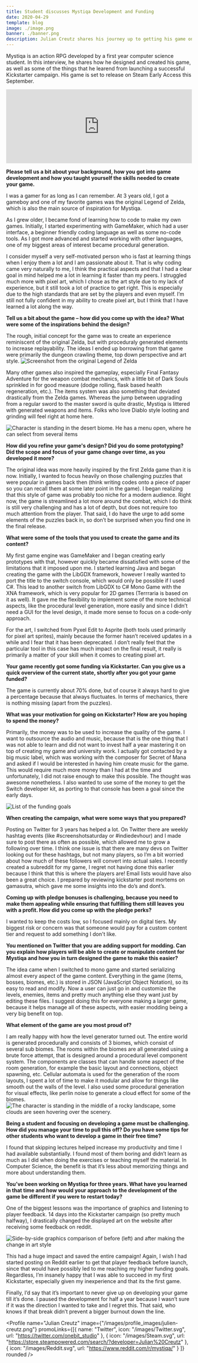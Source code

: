 ```yaml
---
title: Student discusses Mystiqa Development and Funding
date: 2020-04-29
template: blog
image: ./image.png
banner: ./banner.png
description: Julian Creutz shares his journey up to getting his game on Kickstarter and gives some tips on how he got funding.
---
```


Mystiqa is an action RPG developed by a first year computer science student. In this interview, he shares how he designed and created his game, as well as some of the things that he learend from launching a successful Kickstarter campaign. His game is set to release on Steam Early Access this September.
<div stlye="display:block; width: 100%; max-width: 500px; margin: 0 auto;">
<iframe src="https://store.steampowered.com/widget/1265500/" frameborder="0" width="100%" height="200"></iframe></div>

**Please tell us a bit about your background, how you got into game development and how you taught yourself the skills needed to create your game.**

I was a gamer for as long as I can remember. At 3 years old, I got a gameboy and one of my favorite games was the original Legend of Zelda, which is also the main source of inspiration for Mystiqa. 

As I grew older, I became fond of learning how to code to make my own games. Initially, I started experimenting with GameMaker, which had a user interface, a beginner friendly coding language as well as some no-code tools. As I got more advanced and started working with other languages, one of my biggest areas of interest became procedural generation. 

I consider myself a very self-motivated person who is fast at learning things when I enjoy them a lot and I am passionate about it. That is why coding came very naturally to me, I think the practical aspects and that I had a clear goal in mind helped me a lot in learning it faster than my peers. I struggled much more with pixel art, which I chose as the art style due to my lack of experience, but it still took a lot of practice to get right. This is especially due to the high standards that are set by the players and even myself. I’m still not fully confident in my ability to create pixel art, but I think that I have learned a lot along the way.

**Tell us a bit about the game – how did you come up with the idea? What were some of the inspirations behind the design?**

The rough, initial concept for the game was to create an experience reminiscent of the original Zelda, but with proceduraly generated elements to increase replayability. 
The ideas I ended up borrowing from that game were primarily the dungeon crawling theme, top down perspective and art style.
![Screenshot from the original Legend of Zelda](./zelda.png)

Many other games also inspired the gameplay, especially Final Fantasy Adventure for the weapon combat mechanics, with a little bit of Dark Souls sprinkled in for good measure (dodge rolling, flask based health regeneration, etc.). The items system was also something that deviated drastically from the Zelda games. Whereas the jump between upgrading from a regular sword to the master sword is quite drastic, Mystiqa is littered with generated weapons and items. Folks who love Diablo style looting and grinding will feel right at home here.

 ![Character is standing in the desert biome. He has a menu open, where he can select from several items](./items.png)

**How did you refine your game's design? Did you do some prototyping? Did the scope and focus of your game change over time, as you developed it more?**

The original idea was more heavily inspired by the first Zelda game than it is now. Initially, I wanted to focus heavily on those challenging puzzles that were popular in games back then (think writing codes onto a piece of paper so you can recall them at some later point in the game). I began realizing that this style of game was probably too niche for a modern audience. Right now, the game is streamlined a lot more around the combat, which I do think is still very challenging and has a lot of depth, but does not require too much attention from the player. That said, I do have the urge to add some elements of the puzzles back in, so don’t be surprised when you find one in the final release.

**What were some of the tools that you used to create the game and its content?**

My first game engine was GameMaker and I began creating early prototypes with that, however quickly became dissatisfied with some of the limitations that it imposed upon me. I started learning Java and began creating the game with the LibGDX framework, however I really wanted to port the title to the switch console, which would only be possible if I used C#.  This lead to another switch from LibGDX to C# Mono Game with the XNA framework, which is very popular for 2D games (Terrraria is based on it as well). It gave me the flexibility to implement some of the more technical aspects, like the procedural level generation, more easily and since I didn’t need a GUI for the level design, it made more sense to focus on a code-only approach. 

For the art, I switched from Pyxel Edit to Asprite (both tools used primarily for pixel art sprites), mainly because the former hasn’t received updates in a while and I fear that it has been deprecated. I don’t really feel that the particular tool in this case has much impact on the final result, it really is primarily a matter of your skill when it comes to creating pixel art.

**Your game recently got some funding via Kickstarter. Can you give us a quick overview of the current state, shortly after you got your game funded?**

The game is currently about 70% done, but of course it always hard to give a percentage because that always fluctuates. In terms of mechanics, there is nothing missing (apart from the puzzles).

**What was your motivation for going on Kickstarter? How are you hoping to spend the money?**

Primarily, the money was to be used to increase the quality of the game. I want to outsource the audio and music, because that is the one thing that I was not able to learn and did not want to invest half a year mastering it on top of creating my game and university work. I actually got contacted by a big music label, which  was working with the composer for Secret of Mana and asked if I would be interested in having him create music for the game. This would require much more money than I had at the time and unfortunately, I did not raise enough to make this possible. The thought was awesome nonetheless. I also wanted to use some of the money to get the Switch developer kit, as porting to that console has been a goal since the early days.

 ![List of the funding goals](./kickstart-goals.png)

**When creating the campaign, what were some ways that you prepared?**

Posting on Twitter for 3 years has helped a lot. On Twitter there are weekly hashtag events (like #screenshotsaturday or #indiedevhour) and I made sure to post there as often as possible, which allowed me to grow a following over time. I think one issue is that there are many devs on Twitter looking out for these hashtags, but not many players, so I’m a bit worried about how much of these followers will convert into actual sales. I recently created a subreddit for my game, I regret not having done this earlier because I think that this is where the players are! Email lists would have also been a great choice. I prepared by reviewing kickstarter post mortems on gamasutra, which gave me some insights into the do’s and dont’s.

**Coming up with pledge bonuses is challenging, because you need to make them appealing while ensuring that fulfilling them still leaves you with a profit. How did you come up with the pledge perks?**

I wanted to keep the costs low, so I focused mainly on digital tiers. My biggest risk or concern was that someone would pay for a custom content tier and request to add something I don't like.

**You mentioned on Twitter that you are adding support for modding. Can you explain how players will be able to create or manipulate content for Mystiqa and how you in turn designed the game to make this easier?**

The idea came when I switched to mono game and started serializing almost every aspect of the game content. Everything in the game (items, bosses, biomes, etc.) is stored in JSON (JavaScript Object Notation), so its easy to read and modify. Now a user can just go in and customize the levels, enemies, items and pretty much anything else they want just by editing these files. I suggest doing this for everyone making a larger game, because it helps manage all of these aspects, with easier modding being a very big benefit on top.

**What element of the game are you most proud of?**

I am really happy with how the level generator turned out. The entire world is generated procedurally and consists of 3 biomes, which consist of several sub biomes. The rooms within the biomes are all generated using a brute force attempt, that is designed around a procedural level component system. The components are classes that can handle some aspect of the room generation, for example the basic layout and connections, object spawning, etc. Cellular automata is used for the generation of the room layouts, I spent a lot of time to make it modular and allow for things like smooth out the walls of the level. I also used some procedural generation for visual effects, like perlin noise to generate a cloud effect for some of the biomes.
 ![The character is standing in the middle of a rocky landscape, some clouds are seen hovering over the scenery.](./clouds.png)

**Being a student and focusing on developing a game must be challenging. How did you manage your time to pull this off? Do you have some tips for other students who want to develop a game in their free time?**

I found that skipping lectures helped increase my productivity and time I had available substantially. I found most of them boring and didn’t learn as much as I did when doing the exercises or teaching myself the material. In Computer Science, the benefit is that it’s less about memorizing things and more about understanding them.

**You’ve been working on Mystiqa for three years. What have you learned in that time and how would your approach to the development of the game be different if you were to restart today?**

One of the biggest lessons was the importance of graphics and listening to player feedback. 14 days into the Kickstarter campaign (so pretty much halfway), I drastically changed the displayed art on the website after receiving some feedback on reddit.
 
 ![Side-by-side graphics comparison of before (left) and after making the change in art style](./before-after.png)

This had a huge impact and saved the entire campaign! Again, I wish I had started posting on Reddit earlier to get that player feedback before launch, since that would have possibly led to me reaching my higher funding goals. Regardless, I’m insanely happy that I was able to succeed in my first Kickstarter, especially given my inexperience and that its the first game.

Finally, I’d say that it’s important to never give up on developing your game till it’s done. I paused the development for half a year because I wasn’t sure if it was the direction I wanted to take and I regret this. That said, who knows if that break didn’t prevent a bigger burnout down the line.

<Profile name="Julian Creutz" image={"/images/profile_images/julien-creutz.png"} promoLinks={[{
            name: "Twitter",
            icon: "/images/Twitter.svg",
            url: "https://twitter.com/onebit_studio"
        }, 
        {
            icon: "/images/Steam.svg",
            url: "https://store.steampowered.com/search/?developer=Julian%20Creutz"
        },
        {
            icon: "/images/Reddit.svg",
            url: "https://www.reddit.com/r/mystiqa/"
        }
        ]} rounded />